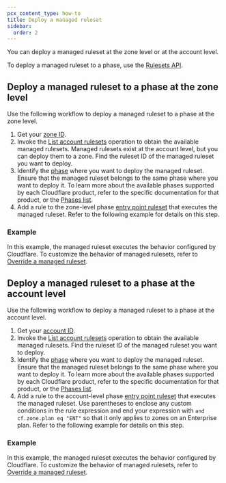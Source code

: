 ```yaml
---
pcx_content_type: how-to
title: Deploy a managed ruleset
sidebar:
  order: 2
---
```



You can deploy a managed ruleset at the zone level or at the account level.

To deploy a managed ruleset to a phase, use the [Rulesets API](/ruleset-engine/rulesets-api/).

## Deploy a managed ruleset to a phase at the zone level

Use the following workflow to deploy a managed ruleset to a phase at the zone level.

1. Get your [zone ID](/fundamentals/setup/find-account-and-zone-ids/).
2. Invoke the [List account rulesets](/api/operations/listAccountRulesets) operation to obtain the available managed rulesets. Managed rulesets exist at the account level, but you can deploy them to a zone. Find the ruleset ID of the managed ruleset you want to deploy.
3. Identify the [phase](/ruleset-engine/about/phases/) where you want to deploy the managed ruleset. Ensure that the managed ruleset belongs to the same phase where you want to deploy it. To learn more about the available phases supported by each Cloudflare product, refer to the specific documentation for that product, or the [Phases list](/ruleset-engine/reference/phases-list/).
4. Add a rule to the zone-level phase [entry point ruleset](/ruleset-engine/about/rulesets/#entry-point-ruleset) that executes the managed ruleset. Refer to the following example for details on this step.

### Example

<Render file="managed-rulesets/api-zone-example" product="waf" />

In this example, the managed ruleset executes the behavior configured by Cloudflare. To customize the behavior of managed rulesets, refer to [Override a managed ruleset](/ruleset-engine/managed-rulesets/override-managed-ruleset/).

## Deploy a managed ruleset to a phase at the account level

Use the following workflow to deploy a managed ruleset to a phase at the account level.

1. Get your [account ID](/fundamentals/setup/find-account-and-zone-ids/).
2. Invoke the [List account rulesets](/api/operations/listAccountRulesets) operation to obtain the available managed rulesets. Find the ruleset ID of the managed ruleset you want to deploy.
3. Identify the [phase](/ruleset-engine/about/phases/) where you want to deploy the managed ruleset. Ensure that the managed ruleset belongs to the same phase where you want to deploy it. To learn more about the available phases supported by each Cloudflare product, refer to the specific documentation for that product, or the [Phases list](/ruleset-engine/reference/phases-list/).
4. Add a rule to the account-level phase [entry point ruleset](/ruleset-engine/about/rulesets/#entry-point-ruleset) that executes the managed ruleset. Use parentheses to enclose any custom conditions in the rule expression and end your expression with `and cf.zone.plan eq "ENT"` so that it only applies to zones on an Enterprise plan. Refer to the following example for details on this step.

### Example

<Render file="managed-rulesets/api-account-example" product="waf" />

In this example, the managed ruleset executes the behavior configured by Cloudflare. To customize the behavior of managed rulesets, refer to [Override a managed ruleset](/ruleset-engine/managed-rulesets/override-managed-ruleset/).
